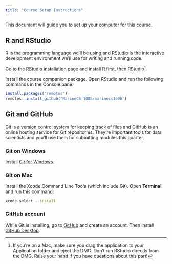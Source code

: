 ```yaml
---
title: "Course Setup Instructions"
---
```


This document will guide you to set up your computer for this course.

## R and RStudio

R is the programming language we'll be using and RStudio is the interactive development environment we'll use for writing and running code.

Go to the [RStudio installation page](https://posit.co/download/rstudio-desktop/) and install R first, then RStudio[^1].

[^1]: If you're on a Mac, make sure you drag the application to your Application folder and eject the DMG. Don't run RStudio directly from the DMG. Raise your hand if you have questions about this part!

Install the course companion package. Open RStudio and run the following commands in the Console pane:

``` r
install.packages("remotes")
remotes::install_github("MarineCS-100B/marinecs100b")
```

## Git and GitHub

Git is a version control system for keeping track of files and GitHub is an online hosting service for Git repositories. They're important tools for data scientists and you'll use them for submitting modules this quarter.

### Git on Windows

Install [Git for Windows](https://gitforwindows.org/).

### Git on Mac

Install the Xcode Command Line Tools (which include Git). Open **Terminal** and run this command:

``` sh
xcode-select --install
```

### GitHub account

While Git is installing, go to [GitHub](https://github.com/) and create an account. Then install [GitHub Desktop](https://desktop.github.com/download/).
